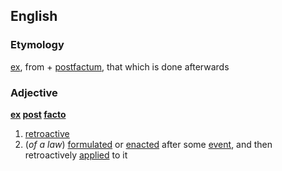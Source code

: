 ==English==
===Etymology===
{{L.}} [[ex]], from + [[postfactum]], that which is done afterwards
===Adjective===
'''[[ex]] [[post]] [[facto]]'''
# [[retroactive]]
#(''of a law'') [[formulated]] or [[enacted]] after some [[event]], and then retroactively [[applied]] to it